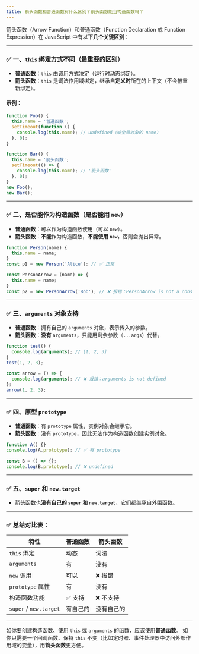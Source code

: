 ```yaml
---
title: 箭头函数和普通函数有什么区别？箭头函数能当构造函数吗？
---
```


箭头函数（Arrow Function）和普通函数（Function Declaration 或 Function Expression）在 JavaScript 中有以下**几个关键区别**：

---

### ✅ 一、`this` 绑定方式不同（最重要的区别）

* **普通函数**：`this` 由调用方式决定（运行时动态绑定）。
* **箭头函数**：`this` 是词法作用域绑定，继承自**定义时**所在的上下文（不会被重新绑定）。

#### 示例：

```js
function Foo() {
  this.name = '普通函数';
  setTimeout(function () {
    console.log(this.name); // undefined（或全局对象的 name）
  }, 0);
}

function Bar() {
  this.name = '箭头函数';
  setTimeout(() => {
    console.log(this.name); // '箭头函数'
  }, 0);
}
new Foo();
new Bar();
```

---

### ✅ 二、是否能作为构造函数（是否能用 `new`）

* **普通函数**：可以作为构造函数使用（可以 `new`）。
* **箭头函数**：**不能**作为构造函数，**不能使用 `new`**，否则会抛出异常。

```js
function Person(name) {
  this.name = name;
}
const p1 = new Person('Alice'); // ✅ 正常

const PersonArrow = (name) => {
  this.name = name;
}
const p2 = new PersonArrow('Bob'); // ❌ 报错：PersonArrow is not a constructor
```

---

### ✅ 三、`arguments` 对象支持

* **普通函数**：拥有自己的 `arguments` 对象，表示传入的参数。
* **箭头函数**：**没有** `arguments`，只能用剩余参数（`...args`）代替。

```js
function test() {
  console.log(arguments); // [1, 2, 3]
}
test(1, 2, 3);

const arrow = () => {
  console.log(arguments); // ❌ 报错：arguments is not defined
};
arrow(1, 2, 3);
```

---

### ✅ 四、原型 `prototype`

* **普通函数**：有 `prototype` 属性，实例对象会继承它。
* **箭头函数**：没有 `prototype`，因此无法作为构造函数创建实例对象。

```js
function A() {}
console.log(A.prototype); // ✅ 有 prototype

const B = () => {};
console.log(B.prototype); // ❌ undefined
```

---

### ✅ 五、`super` 和 `new.target`

* 箭头函数也**没有自己的 `super` 和 `new.target`**，它们都继承自外围函数。

---

### ✅ 总结对比表：

| 特性                     | 普通函数 | 箭头函数  |
| ---------------------- | ---- | ----- |
| `this` 绑定              | 动态   | 词法    |
| `arguments`            | 有    | 没有    |
| `new` 调用               | 可以   | ❌ 报错  |
| `prototype` 属性         | 有    | 没有    |
| 构造函数功能                 | ✅ 支持 | ❌ 不支持 |
| `super` / `new.target` | 有自己的 | 没有自己的 |

---

如你要创建构造函数、使用 `this` 或 `arguments` 的函数，应该使用**普通函数**。
如你只需要一个回调函数、保持 `this` 不变（比如定时器、事件处理器中访问外部作用域的变量），用**箭头函数**更方便。
